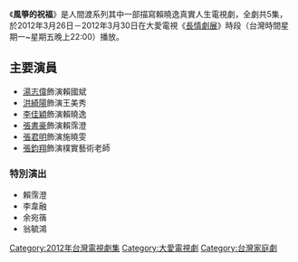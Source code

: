 {{電視節目信息框
| 名稱       = 風箏的祝福
| 類型       = 真實人生劇場
| 導演       = 曾文珍
| 顧問       = 賴曉逸 賴霈澄
| 編劇       = 曾文珍
| 演出       = 參見演員列表
| 製作人     =王瑤慈 
| 標語      =
| 國家       = {{ROC-TW}}
| 語言       = [[台語|台語]]、[[國語|國語]]
| 集數       = 5集
| 每集長     = 45分鐘
| 製作單位    = 
| 電視台     = [[大愛電視台|大愛電視台]]
| 播出國家   = {{TWN}}
| 開始       = 2012年3月26日
| 結束       = 2012年3月30日
| 官方網站   = 
}}
《'''風箏的祝福'''》是人間渡系列其中一部描寫賴曉逸真實人生電視劇，全劇共5集，於2012年3月26日－2012年3月30日在大愛電視《[[長情劇展|長情劇展]]》時段（台灣時間星期一~星期五晚上22:00）播放。

==主要演員==
*[[湯志偉|湯志偉]]飾演賴國斌
*[[洪綺陽|洪綺陽]]飾演王美秀
*[[李佳穎|李佳穎]]飾演賴曉逸
*[[張書豪|張書豪]]飾演賴霈澄
*[[張君明|張君明]]飾演施曉雯
*[[張鈞翔|張鈞翔]]飾演樸實藝術老師  

===特別演出===
*賴霈澄
*李韋融
*余宛篟
*翁毓鴻

{{電視節目的變遷
|電視台=[[大愛電視台|大愛電視台]]
|播放檔次= 十點檔（週一至週五晚上22:00）節目
|節目名稱='''人間渡系列'''-'''風箏的祝福'''<br />2012年3月26日-2012年3月30日
|上一節目='''人間渡系列'''-[[阿爸的願望|阿爸的願望]]<br />2012年3月19日-2012年3月23日
|下一節目='''人間渡系列'''-[[陽光總在風雨後|陽光總在風雨後]]<br />2012年4月2日-2012年4月6日
}}
{{電視節目的變遷
|電視台='''大愛海外台'''
|播放檔次= 十點檔(週二至週六晚上12:00)節目
|節目名稱='''人間渡系列'''-'''風箏的祝福'''<br />2012年3月27日-2012年3月31日
|上一節目='''人間渡系列'''-[[阿爸的願望|阿爸的願望]]<br />2012年3月20日-2012年3月24日
|下一節目='''人間渡系列'''-[[陽光總在風雨後|陽光總在風雨後]]<br />2012年4月3日-2012年4月7日
}}

{{Tv-stub}}
{{長情劇展}}
{{DEFAULTSORT:Feng風}}
[[Category:2012年台灣電視劇集|Category:2012年台灣電視劇集]]
[[Category:大愛電視劇|Category:大愛電視劇]] 
[[Category:台灣家庭劇|Category:台灣家庭劇]]